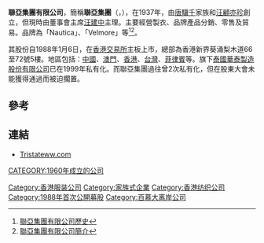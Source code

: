 '''聯亞集團有限公司'''，簡稱'''聯亞集團'''（'''{{lang-en|Tristate Holdings Limited}}'''，{{hkex|0458}}），在1937年，由[[唐驥千|唐驥千]]家族和[[汪顧亦珍|汪顧亦珍]]創立，但現時由董事會主席[[汪建中|汪建中]]主理。主要經營製衣、品牌產品分銷、零售及貿易。品牌為「Nautica」、「Velmore」等<REF>[https://tristateww.com/tristate-holding/history/ 聯亞集團有限公司歷史]</REF><REF>[https://tristateww.com/tristate-holding/vision/ 聯亞集團有限公司簡介]</REF>。

其股份自1988年1月6日，在[[香港交易所|香港交易所]]主板上市，總部為香港新界葵涌梨木道66至72號5樓。地區包括：[[中國|中國]]、[[澳門|澳門]]、[[香港|香港]]、[[台灣|台灣]]、[[菲律賓|菲律賓]]等。旗下[[泰國華泰製造股份有限公司|泰國華泰製造股份有限公司]]已在1999年私有化。而聯亞集團過往曾2次私有化，但在股東大會未能獲得通過而被迫擱置。

==參考==
{{REFLIST}}

==連結==
*[http://www.tristateww.com Tristateww.com] {{Wayback|url=http://www.tristateww.com/ |date=20191122191911 }} 

[[Category:香港服装公司|Category:香港服装公司]]
[[Category:家族式企業|Category:家族式企業]]
[[CATEGORY:1960年成立的公司|CATEGORY:1960年成立的公司]]
[[Category:香港纺织公司|Category:香港纺织公司]]
[[Category:1988年首次公開募股|Category:1988年首次公開募股]]
[[Category:百慕大离岸公司|Category:百慕大离岸公司]]